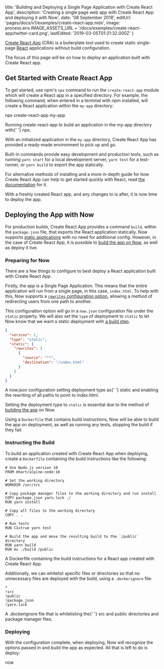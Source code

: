 

  title:
    'Building and Deploying a Single Page Application with Create React App',
  description:
    'Creating a single page web app with Create React App and deploying it with Now',
  date: '08 September 2018',
  editUrl: 'pages/docs/v1/examples/create-react-app.mdx',
  image:
    process.env.IMAGE_ASSETS_URL +
    '/docs/examples/create-react-app/twitter-card.png',
  lastEdited: '2019-03-05T01:21:32.000Z'
}

[Create React App](https://github.com/facebookincubator/create-react-app) (CRA) is a boilerplate tool used to create static single-page [React](https://reactjs.org/) applications without build configuration.

The focus of this page will be on how to deploy an application built with Create React app.

## Get Started with Create React App

To get started, use npm's `npx` command to run the `create-react-app` module which will create a React app in a specified directory. For example, the following command, when entered in a terminal with npm installed, will create a React application within the `my-app` directory:

<TerminalInput>npx create-react-app my-app</TerminalInput>

<Caption>
  Running <InlineCode>create-react-app</InlineCode> to build an application in
  the <InlineCode>my-app</InlineCode> directory with{' '}
  <InlineCode>npx</InlineCode>.
</Caption>

With an initialized application in the `my-app` directory, Create React App has provided a ready-made environment to pick up and go.

Built-in commands provide easy development and production tools, such as running `yarn start` for a local development server, `yarn test` for a test-runner, or `yarn build` to export the app statically.

For alternative methods of installing and a more in-depth guide for how Create React App can help to get started quickly with React, read [the documentation](https://github.com/facebook/create-react-app#creating-an-app) for it.

With a freshly created React app, and any changes to is after, it is now time to deploy the app.

## Deploying the App with Now

For production builds, Create React App provides a command `build`, within the `package.json` file, that exports the React application statically. Now supports [static applications](/docs/static-deployments/introduction-and-deploying) with no need for additional config. However, in the case of Create React App, it is possible to [build the app on Now](/docs/static-deployments/builds/building-with-now), as well as deploy it live.

### Preparing for Now

There are a few things to configure to best deploy a React application built with Create React App.

Firstly, the app is a Single Page Application. This means that the entire application will run from a single page, in this case, `index.html`. To help with this, Now supports a [`rewrites` configuration option](</docs/static-deployments/configuration#rewrites-(array)>), allowing a method of redirecting users from one path to another.

This configuration option will go in a `now.json` configuration file under the `static` property. We will also set the `type` of deployment to `static` to let Now know that we want a static deployment with [a build step](#instructing-the-build).

```json
{
  "version": 1,
  "type": "static",
  "static": {
    "rewrites": [
      {
        "source": "**",
        "destination": "/index.html"
      }
    ]
  }
}
```

<Caption>
  A <InlineCode>now.json</InlineCode> configuration setting deployment type as{' '}
  <InlineCode>static</InlineCode> and enabling the rewriting of all paths to
  point to <InlineCode>index.html</InlineCode>.
</Caption>

Setting the deployment type to `static` is essential due to the method of [building the app](#instructing-the-build) on Now.

Using a `Dockerfile` that contains build instructions, Now will be able to build the app on deployment, as well as running any tests, stopping the build if they fail.

### Instructing the Build

To build an application created with Create React App when deploying, create a `Dockerfile` containing the build instructions like the following:

```
# Use Node.js version 10
FROM mhart/alpine-node:10

# Set the working directory
WORKDIR /usr/src

# Copy package manager files to the working directory and run install
COPY package.json yarn.lock ./
RUN yarn install

# Copy all files to the working directory
COPY . .

# Run tests
RUN CI=true yarn test

# Build the app and move the resulting build to the `/public` directory
RUN yarn build
RUN mv ./build /public
```

<Caption>
  A <InlineCode>Dockerfile</InlineCode> containing the build instructions for a
  React app created with Create React App.
</Caption>

Additionally, we can whitelist specific files or directories so that no unnecessary files are deployed with the build, using a `.dockerignore` file:

```
*
!src
!public
!package.json
!yarn.lock
```

<Caption>
  A <InlineCode>.dockerignore</InlineCode> file that is whitelisting the{' '}
  <InlineCode>src</InlineCode> and <InlineCode>public</InlineCode> directories
  and package manager files.
</Caption>

### Deploying

With the configuration complete, when deploying, Now will recognize the options passed in and build the app as expected. All that is left to do is deploy:

<TerminalInput>now</TerminalInput>

